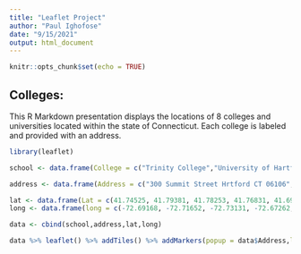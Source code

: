 ```yaml
---
title: "Leaflet Project"
author: "Paul Ighofose"
date: "9/15/2021"
output: html_document
---
```


```r
knitr::opts_chunk$set(echo = TRUE)
```

## Colleges:

This R Markdown presentation displays the locations of 8 colleges and universities located within the state of Connecticut. Each college is labeled and provided with an address.

```r
library(leaflet)

school <- data.frame(College = c("Trinity College","University of Hartford","University of Saint Joseph","Capital College", "Central Connecticut State College", "Goodwin University","Wesleyan University","University of Connecticut"))

address <- data.frame(Address = c("300 Summit Street Hrtford CT 06106", "200 Bloomfield Avenue West Hartford CT 06117", "1678 Asylum Avenue West Hartford Connecticut 06117", "950 Main Street Hartford CT 06103 ", "1615 Stanley Street New Britain CT 06050", "1 Riverside Drive East Hartford CT 06118 ", "70 Wyllys Avenue Middletown CT 06459", "233 Glenbrook Road Unit 4077 Storrs CT06269"))

lat <- data.frame(Lat = c(41.74525, 41.79381, 41.78253, 41.76831, 41.69265, 41.74144, 41.55729, 41.80935))
long <- data.frame(long = c(-72.69168, -72.71652, -72.73131, -72.67262, -72.770590, -72.63785, -72.65647, -72.25357))

data <- cbind(school,address,lat,long)

data %>% leaflet() %>% addTiles() %>% addMarkers(popup = data$Address,label = data$College)


```